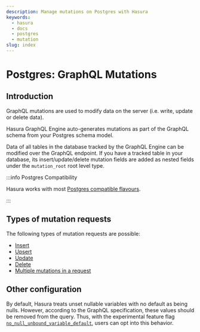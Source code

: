 ```yaml
---
description: Manage mutations on Postgres with Hasura
keywords:
  - hasura
  - docs
  - postgres
  - mutation
slug: index
---
```


# Postgres: GraphQL Mutations

## Introduction

GraphQL mutations are used to modify data on the server (i.e. write, update or delete data).

Hasura GraphQL Engine auto-generates mutations as part of the GraphQL schema from your Postgres schema model.

Data of all tables in the database tracked by the GraphQL Engine can be modified over the GraphQL endpoint. If you have
a tracked table in your database, its insert/update/delete mutation fields are added as nested fields under the
`mutation_root` root level type.

:::info Postgres Compatibility

Hasura works with most [Postgres compatible flavours](/databases/postgres/index.mdx#postgres-compatible-flavors).

:::

## Types of mutation requests

The following types of mutation requests are possible:

- [Insert](/mutations/postgres/insert.mdx)
- [Upsert](/mutations/postgres/upsert.mdx)
- [Update](/mutations/postgres/update.mdx)
- [Delete](/mutations/postgres/delete.mdx)
- [Multiple mutations in a request](/mutations/postgres/multiple-mutations.mdx)

## Other configuration

By default, Hasura treats unset nullable variables with no default as being
nulls. However, according to the GraphQL specification, these values should be
removed from the query. Thus, with the experimental feature flag
[`no_null_unbound_variable_default`](/deployment/graphql-engine-flags/reference.mdx#experimental-features),
users can opt into this behavior.
